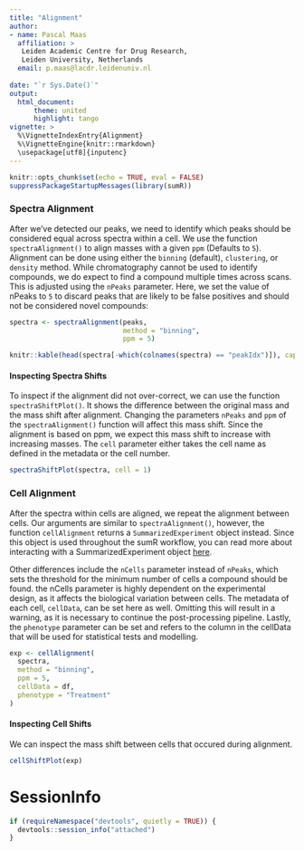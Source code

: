 ```yaml
---
title: "Alignment"
author:
- name: Pascal Maas
  affiliation: >
   Leiden Academic Centre for Drug Research, 
   Leiden University, Netherlands
  email: p.maas@lacdr.leidenuniv.nl
  
date: "`r Sys.Date()`"
output: 
  html_document:
      theme: united
      highlight: tango
vignette: >
  %\VignetteIndexEntry{Alignment}
  %\VignetteEngine{knitr::rmarkdown}
  \usepackage[utf8]{inputenc}
---
```


```r
knitr::opts_chunk$set(echo = TRUE, eval = FALSE)
suppressPackageStartupMessages(library(sumR))
```

### Spectra Alignment

After we've detected our peaks, we need to identify which peaks should be considered equal across spectra within a cell. We use the function `spectraAlignment()` to align masses with a given `ppm` (Defaults to `5`). Alignment can be done using either the `binning` (default), `clustering`, or `density` method. While chromatography cannot be used to identify compounds, we do expect to find a compound multiple times across scans. This is adjusted using the `nPeaks` parameter. Here, we set the value of nPeaks to `5` to discard peaks that are likely to be false positives and should not be considered novel compounds:

```r
spectra <- spectraAlignment(peaks,
                            method = "binning",
                            ppm = 5)
```

```r
knitr::kable(head(spectra[-which(colnames(spectra) == "peakIdx")]), caption = "Compounds aligned across spectra")
```

#### Inspecting Spectra Shifts

To inspect if the alignment did not over-correct, we can use the function `spectraShiftPlot()`. It shows the difference between the original mass and the mass shift after alignment. Changing the parameters `nPeaks` and `ppm` of the `spectraAlignment()` function will affect this mass shift. Since the alignment is based on ppm, we expect this mass shift to increase with increasing masses. The `cell` parameter either takes the cell name as defined in the metadata or the cell number.

```r
spectraShiftPlot(spectra, cell = 1)
```

### Cell Alignment

After the spectra within cells are aligned, we repeat the alignment between cells. Our arguments are similar to `spectraAlignment()`, however, the function `cellAlignment` returns a `SummarizedExperiment` object instead. Since this object is used throughout the sumR workflow, you can read more about interacting with a SummarizedExperiment object [here](https://bioconductor.org/help/course-materials/2019/BSS2019/04_Practical_CoreApproachesInBioconductor.html).

Other differences include the `nCells` parameter instead of `nPeaks`, which sets the threshold for the minimum number of cells a compound should be found. the nCells parameter is highly dependent on the experimental design, as it affects the biological variation between cells. The metadata of each cell, `cellData`, can be set here as well. Omitting this will result in a warning, as it is necessary to continue the post-processing pipeline. Lastly, the `phenotype` parameter can be set and refers to the column in the cellData that will be used for statistical tests and modelling.

```r
exp <- cellAlignment(
  spectra, 
  method = "binning", 
  ppm = 5, 
  cellData = df,
  phenotype = "Treatment"
)
```

#### Inspecting Cell Shifts

We can inspect the mass shift between cells that occured during alignment.

```r
cellShiftPlot(exp)
```

# SessionInfo
```r
if (requireNamespace("devtools", quietly = TRUE)) {
  devtools::session_info("attached")
}
```
